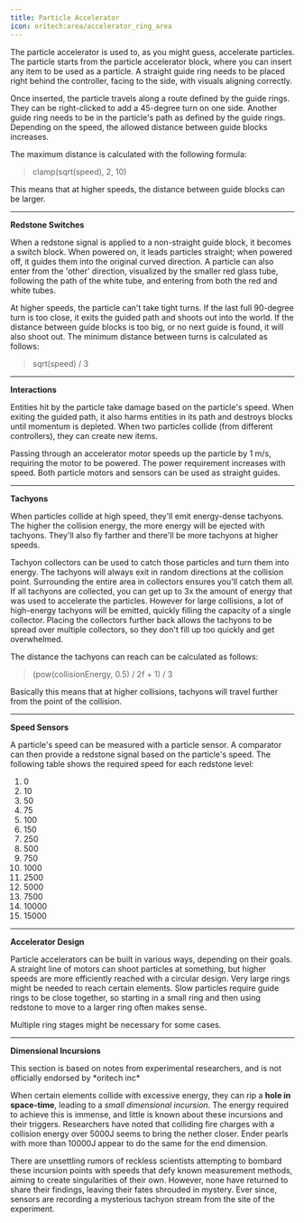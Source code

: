 ```yaml
---
title: Particle Accelerator
icon: oritech:area/accelerator_ring_area
---
```


The particle accelerator is used to, as you might guess, accelerate particles.
The particle starts from the particle accelerator block, where you can insert any item to be used as a particle.
A straight guide ring needs to be placed right behind the controller, facing to the side, with visuals aligning correctly.

<center>
<ModAsset location="oritech:area/accelerator_ring_area" width={500} />
</center>

Once inserted, the particle travels along a route defined by the guide rings. They can be right-clicked to add a 45-degree turn on one side.
Another guide ring needs to be in the particle's path as defined by the guide rings. Depending on the speed, the allowed distance between guide blocks increases.

The maximum distance is calculated with the following formula:

> clamp(sqrt(speed), 2, 10)

This means that at higher speeds, the distance between guide blocks can be larger.

---

**Redstone Switches**

When a redstone signal is applied to a non-straight guide block, it becomes a switch block. When powered on, it leads particles straight; when powered off, it guides them into the original curved direction. A particle can also enter from the 'other' direction, visualized by the smaller red glass tube, following the path of the white tube, and entering from both the red and white tubes.

<center>
<ModAsset location="oritech:area/accelerator_switch_area" width={500} />
</center>

At higher speeds, the particle can't take tight turns. If the last full 90-degree turn is too close, it exits the guided path and shoots out into the world. If the distance between guide blocks is too big, or no next guide is found, it will also shoot out. The minimum distance between turns is calculated as follows:

> sqrt(speed) / 3

---

**Interactions**

Entities hit by the particle take damage based on the particle's speed. When exiting the guided path, it also harms entities in its path
and destroys blocks until momentum is depleted. When two particles collide (from different controllers), they can create new items.

Passing through an accelerator motor speeds up the particle by 1 m/s, requiring the motor to be powered.
The power requirement increases with speed. Both particle motors and sensors can be used as straight guides.

---

**Tachyons**

When particles collide at high speed, they'll emit energy-dense tachyons. The higher the collision energy, the more energy will be ejected with tachyons. They'll also
fly farther and there'll be more tachyons at higher speeds.

Tachyon collectors can be used to catch those particles and turn them into energy. The tachyons will always exit in random directions at the collision point. Surrounding
the entire area in collectors ensures you'll catch them all. If all tachyons are collected, you can get up to 3x the amount of energy that was used to accelerate
the particles. However for large collisions, a lot of high-energy tachyons will be emitted, quickly filling the capacity of a single collector. Placing the collectors
further back allows the tachyons to be spread over multiple collectors, so they don't fill up too quickly and get overwhelmed.

<center>
<ModAsset location="oritech:area/tachyon_catcher" width={500} />
</center>

The distance the tachyons can reach can be calculated as follows:
> (pow(collisionEnergy, 0.5) / 2f + 1) / 3

Basically this means that at higher collisions, tachyons will travel further from the point of the collision.

---

**Speed Sensors**

A particle's speed can be measured with a particle sensor. A comparator can then provide a redstone signal based on the particle's speed. The following table shows the required speed for each redstone level:

1. 0
2. 10
3. 50
4. 75
5. 100
6. 150
7. 250
8. 500
9. 750
10. 1000
11. 2500
12. 5000
13. 7500
14. 10000
15. 15000

<center>
<ModAsset location="oritech:area/accelerator_speed_area" width={600} />
</center>

---

**Accelerator Design**

Particle accelerators can be built in various ways, depending on their goals. A straight line of motors can shoot particles at something, but higher speeds are more efficiently reached with a circular design. Very large rings might be needed to reach certain elements. Slow particles require guide rings to be close together, so starting in a small ring and then using redstone to move to a larger ring often makes sense.

Multiple ring stages might be necessary for some cases.

---

**Dimensional Incursions**

<Callout variant="warning">
    This section is based on notes from experimental researchers, and is not officially endorsed by *oritech inc*
</Callout>

When certain elements collide with excessive energy, they can rip a **hole in space-time**, leading to a *small dimensional incursion*.
The energy required to achieve this is immense, and little is known about these incursions and their triggers.
Researchers have noted that colliding fire charges with a collision energy over 5000J seems to bring the nether closer.
Ender pearls with more than 10000J appear to do the same for the end dimension.

There are unsettling rumors of reckless scientists attempting to bombard these incursion points with speeds that defy known measurement methods,
aiming to create singularities of their own. However, none have returned to share their findings, leaving their fates shrouded in mystery. Ever since,
sensors are recording a mysterious tachyon stream from the site of the experiment.
